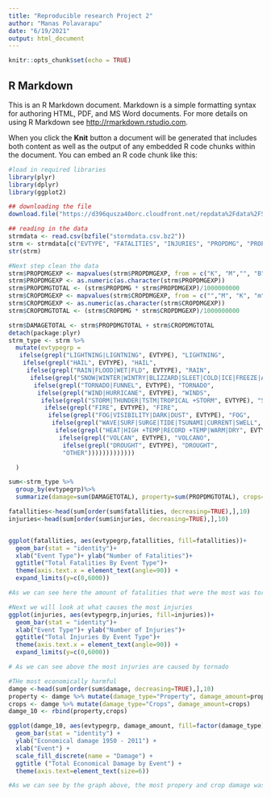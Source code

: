 ---
title: "Reproducible research Project 2"
author: "Manas Polavarapu"
date: "6/19/2021"
output: html_document
---

```{r setup, include=FALSE}
knitr::opts_chunk$set(echo = TRUE)
```

## R Markdown

This is an R Markdown document. Markdown is a simple formatting syntax for authoring HTML, PDF, and MS Word documents. For more details on using R Markdown see <http://rmarkdown.rstudio.com>.

When you click the **Knit** button a document will be generated that includes both content as well as the output of any embedded R code chunks within the document. You can embed an R code chunk like this:

```{r}
#load in required libraries
library(plyr)
library(dplyr)
library(ggplot2)
```
```{r}
## downloading the file
download.file("https://d396qusza40orc.cloudfront.net/repdata%2Fdata%2FStormData.csv.bz2", "stormdata.csv.bz2")

## reading in the data
strmdata <- read.csv(bzfile("stormdata.csv.bz2"))
strm <- strmdata[c("EVTYPE", "FATALITIES", "INJURIES", "PROPDMG", "PROPDMGEXP", "CROPDMG", "CROPDMGEXP")]
str(strm)
```
```{r}
#Next step clean the data
strm$PROPDMGEXP <- mapvalues(strm$PROPDMGEXP, from = c("K", "M","", "B", "m", "+", "0", "5", "6", "?", "4", "2", "3", "h", "7", "H", "-", "1", "8"), to = c(10^3, 10^6, 1, 10^9, 10^6, 0,1,10^5, 10^6, 0, 10^4, 10^2, 10^3, 10^2, 10^7, 10^2, 0, 10, 10^8))
strm$PROPDMGEXP <- as.numeric(as.character(strm$PROPDMGEXP))
strm$PROPDMGTOTAL <- (strm$PROPDMG * strm$PROPDMGEXP)/1000000000
strm$CROPDMGEXP <- mapvalues(strm$CROPDMGEXP, from = c("","M", "K", "m", "B", "?", "0", "k","2"), to = c(1,10^6, 10^3, 10^6, 10^9, 0, 1, 10^3, 10^2))
strm$CROPDMGEXP <- as.numeric(as.character(strm$CROPDMGEXP))
strm$CROPDMGTOTAL <- (strm$CROPDMG * strm$CROPDMGEXP)/1000000000

strm$DAMAGETOTAL <- strm$PROPDMGTOTAL + strm$CROPDMGTOTAL
detach(package:plyr)
strm_type <- strm %>%
  mutate(evtypegrp = 
   ifelse(grepl("LIGHTNING|LIGNTNING", EVTYPE), "LIGHTNING",
    ifelse(grepl("HAIL", EVTYPE), "HAIL",
     ifelse(grepl("RAIN|FLOOD|WET|FLD", EVTYPE), "RAIN",
      ifelse(grepl("SNOW|WINTER|WINTRY|BLIZZARD|SLEET|COLD|ICE|FREEZE|AVALANCHE|ICY", EVTYPE), "WINTER",
       ifelse(grepl("TORNADO|FUNNEL", EVTYPE), "TORNADO",
        ifelse(grepl("WIND|HURRICANE", EVTYPE), "WINDS",
         ifelse(grepl("STORM|THUNDER|TSTM|TROPICAL +STORM", EVTYPE), "STORM",
          ifelse(grepl("FIRE", EVTYPE), "FIRE",
           ifelse(grepl("FOG|VISIBILITY|DARK|DUST", EVTYPE), "FOG",
            ifelse(grepl("WAVE|SURF|SURGE|TIDE|TSUNAMI|CURRENT|SWELL", EVTYPE), "WAVE",
             ifelse(grepl("HEAT|HIGH +TEMP|RECORD +TEMP|WARM|DRY", EVTYPE), "HEAT",
              ifelse(grepl("VOLCAN", EVTYPE), "VOLCANO",
               ifelse(grepl("DROUGHT", EVTYPE), "DROUGHT",
               "OTHER")))))))))))))

  )

```
```{r}
sum<-strm_type %>%
  group_by(evtypegrp)%>%
  summarize(damage=sum(DAMAGETOTAL), property=sum(PROPDMGTOTAL), crops=sum(CROPDMGTOTAL), fatallities=sum(FATALITIES), injuries=sum(INJURIES))
```
```{r}
fatallities<-head(sum[order(sum$fatallities, decreasing=TRUE),],10)
injuries<-head(sum[order(sum$injuries, decreasing=TRUE),],10)


ggplot(fatallities, aes(evtypegrp,fatallities, fill=fatallities))+
  geom_bar(stat = "identity")+
  xlab("Event Type")+ ylab("Number of Fatalities")+
  ggtitle("Total Fatalities By Event Type")+
  theme(axis.text.x = element_text(angle=90)) +
  expand_limits(y=c(0,6000))
```
```{r}
#As we can see here the amount of fatalities that were the most was tornadoes
```
```{r}
#Next we will look at what causes the most injuries
ggplot(injuries, aes(evtypegrp,injuries, fill=injuries))+
  geom_bar(stat = "identity")+
  xlab("Event Type")+ ylab("Number of Injuries")+
  ggtitle("Total Injuries By Event Type")+
  theme(axis.text.x = element_text(angle=90)) +
  expand_limits(y=c(0,6000))

```
```{r}
# As we can see above the most injuries are caused by tornado
```
```{r}
#THe most economically harmful
damge <-head(sum[order(sum$damage, decreasing=TRUE),],10)
property <- damge %>% mutate(damage_type="Property", damage_amount=property)
crops <- damge %>% mutate(damage_type="Crops", damage_amount=crops)
damge_10 <- rbind(property,crops)

ggplot(damge_10, aes(evtypegrp, damage_amount, fill=factor(damage_type))) +
  geom_bar(stat = "identity") + 
  ylab("Economical damage 1950 - 2011") +
  xlab("Event") +
  scale_fill_discrete(name = "Damage") +
  ggtitle ("Total Economical Damage by Event") +
  theme(axis.text=element_text(size=6))
```
```{r}
#As we can see by the graph above, the most propery and crop damage was caused by the rainstorm
```

